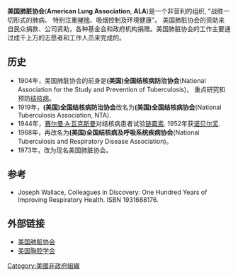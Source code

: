 '''美国肺脏协会'''('''American Lung Association''', '''ALA''')是一个非营利的组织, "战胜一切形式的肺病、 特别注重[[哮喘|哮喘]]、吸烟控制及环境健康"。 美国肺脏协会的资助来自民众捐款、公司资助，各种基金会和政府机构捐赠。美国肺脏协会的工作主要通过成千上万的志愿者和工作人员来完成的。

==历史==
* 1904年，美国肺脏协会的前身是'''(美国)全国结核病防治协会'''(National Association for the Study and Prevention of Tuberculosis)， 重点研究和预防[[结核病|结核病]]。 
* 1919年，'''(美国)全国结核病防治协会'''改名为'''(美国)全国结核病协会'''(National Tuberculosis Association, NTA).
* 1944年，[[赛尔曼·A·瓦克斯曼|赛尔曼·A·瓦克斯曼]]对结核病患者试验[[链霉素|链霉素]]. 1952年获[[诺贝尔奖|诺贝尔奖]]. 
* 1968年，再改名为'''(美国)全国结核病及呼吸系统疾病协会'''(National Tuberculosis and Respiratory Disease Association)。
* 1973年，改为现名美国肺脏协会。

==参考==
* Joseph Wallace, Colleagues in Discovery: One Hundred Years of Improving Respiratory Health. ISBN 1931688176. 

==外部链接==
*[http://www.lungusa.org/ 美国肺脏协会]
*[http://www.thoracic.org/ 美国胸腔学会]



[[Category:美國非政府組織|Category:美國非政府組織]]